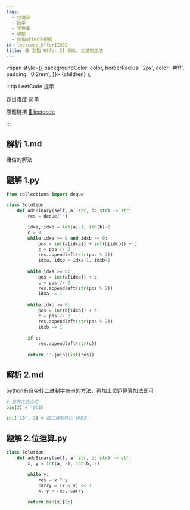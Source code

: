 ```yaml
---
tags:
  - 位运算
  - 数学
  - 字符串
  - 模拟
  - 剑指offer专项版
id: leetcode_OfferII002
title: 🟢 剑指 Offer II 002. 二进制加法
---
```


  <span
    style={{
      backgroundColor: color,
      borderRadius: '2px',
      color: '#fff',
      padding: '0.2rem',
    }}>
    {children}
  </span>
);

:::tip LeetCode 提示

题目难度 <Highlight color="#00b8a3">简单</Highlight>

原题链接 [🔗 leetcode](https://leetcode-cn.com/problems/JFETK5/)

:::



## 解析 1.md

 庸俗的解法



## 题解 1.py

```py
from collections import deque

class Solution:
    def addBinary(self, a: str, b: str) -> str:
        res = deque('')

        idxa, idxb = len(a)-1, len(b)-1
        c = 0
        while idxa >= 0 and idxb >= 0:
            pos = int(a[idxa]) + int(b[idxb]) + c
            c = pos // 2
            res.appendleft(str(pos % 2))
            idxa, idxb = idxa-1, idxb-1
        
        while idxa >= 0:
            pos = int(a[idxa]) + c
            c = pos // 2
            res.appendleft(str(pos % 2))
            idxa -= 1
        
        while idxb >= 0:
            pos = int(b[idxb]) + c
            c = pos // 2
            res.appendleft(str(pos % 2))
            idxb -= 1
        
        if c:
            res.appendleft(str(c))
        
        return ''.join(list(res))
```

## 解析 2.md

 python有自带转二进制字符串的方法，再加上位运算算加法即可

```py
# 自带方法介绍
bin(2) # '0b10'

int('10', 2) # 按二进制转化 得到2
```



## 题解 2.位运算.py

```py
class Solution:
    def addBinary(self, a: str, b: str) -> str:
        x, y = int(a, 2), int(b, 2)

        while y:
            res = x ^ y
            carry = (x & y) << 1
            x, y = res, carry
        
        return bin(x)[2:]
```



